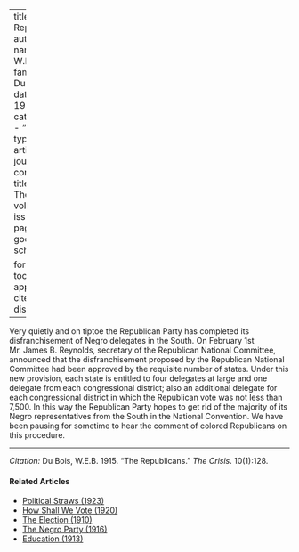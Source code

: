
---
title: 'The Republicans'
author:
  - name:
      given: W.E.B.
      family: Du Bois
date: May 1915
categories: 
  - ""
citation: 
  type: article-journal
  container-title: The Crisis
  volume: 10
  issue: 1
  page: 128
google-scholar: true

format:
  html:
    toc: false
    appendix-cite-as: display
---


Very quietly and on tiptoe the Republican Party has completed its disfranchisement of Negro delegates in the South. On February 1st Mr. James B. Reynolds, secretary of the Republican National Committee, announced that the disfranchisement proposed by the Republican National Committee had been approved by the requisite number of states. Under this new provision, each state is entitled to four delegates at large and one delegate from each congressional district; also an additional delegate for each congressional district in which the Republican vote was not less than 7,500. In this way the Republican Party hopes to get rid of the majority of its Negro representatives from the South in the National Convention. We have been pausing for sometime to hear the comment of colored Republicans on this procedure.

_____
*Citation:* Du Bois, W.E.B. 1915. "The Republicans." *The Crisis*. 10(1):128.

<!-- Similar articles start here -->
<div  class="clear-wrap"></div>

#### Related Articles

* [Political Straws (1923)](/Volumes/26/03/political_straws.html)
* [How Shall We Vote (1920)](/Volumes/20/05/how_shall_we_vote.html)
* [The Election (1910)](/Volumes/01/02/election.html)
* [The Negro Party (1916)](/Volumes/12/06/negro_party.html)
* [Education (1913)](/Volumes/06/02/democrats.html)

<!-- Similar articles end here -->